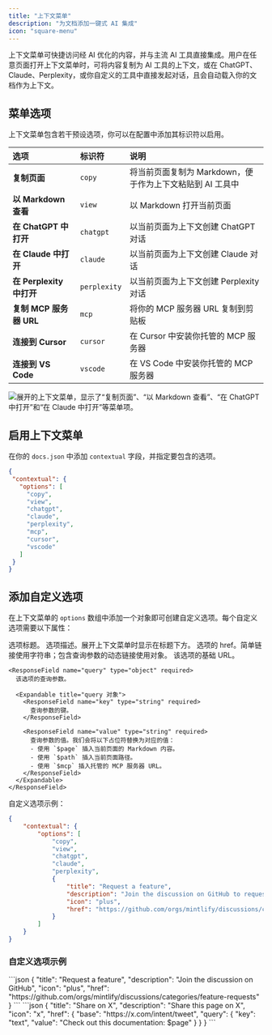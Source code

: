 ```yaml
---
title: "上下文菜单"
description: "为文档添加一键式 AI 集成"
icon: "square-menu"
---
```



上下文菜单可快捷访问经 AI 优化的内容，并与主流 AI 工具直接集成。用户在任意页面打开上下文菜单时，可将内容复制为 AI 工具的上下文，或在 ChatGPT、Claude、Perplexity，或你自定义的工具中直接发起对话，且会自动载入你的文档作为上下文。

## 菜单选项

上下文菜单包含若干预设选项，你可以在配置中添加其标识符以启用。

| 选项 | 标识符 | 说明 |
|:--------|:------------|:-------------|
| **复制页面** | `copy` | 将当前页面复制为 Markdown，便于作为上下文粘贴到 AI 工具中 |
| **以 Markdown 查看** | `view` | 以 Markdown 打开当前页面 |
| **在 ChatGPT 中打开** | `chatgpt` | 以当前页面为上下文创建 ChatGPT 对话 |
| **在 Claude 中打开** | `claude` | 以当前页面为上下文创建 Claude 对话 |
| **在 Perplexity 中打开** | `perplexity` | 以当前页面为上下文创建 Perplexity 对话 |
| **复制 MCP 服务器 URL** | `mcp` | 将你的 MCP 服务器 URL 复制到剪贴板 |
| **连接到 Cursor** | `cursor` | 在 Cursor 中安装你托管的 MCP 服务器 |
| **连接到 VS Code** | `vscode` | 在 VS Code 中安装你托管的 MCP 服务器 |

<Frame>
    <img 
    src="/images/contextual-menu/contextual-menu.png" 
    alt="展开的上下文菜单，显示了“复制页面”、“以 Markdown 查看”、“在 ChatGPT 中打开”和“在 Claude 中打开”等菜单项。" 
  />
</Frame>

## 启用上下文菜单

在你的 `docs.json` 中添加 `contextual` 字段，并指定要包含的选项。

```json
{
 "contextual": {
   "options": [
     "copy",
     "view",
     "chatgpt",
     "claude",
     "perplexity",
     "mcp",
     "cursor",
     "vscode"
   ]
 }
}
```

## 添加自定义选项

在上下文菜单的 `options` 数组中添加一个对象即可创建自定义选项。每个自定义选项需要以下属性：

<ResponseField name="title" type="string" required>
  选项标题。
</ResponseField>

<ResponseField name="description" type="string" required>
  选项描述。展开上下文菜单时显示在标题下方。
</ResponseField>

<IconsRequired />

<ResponseField name="href" type="string | object" required>
  选项的 href。简单链接使用字符串；包含查询参数的动态链接使用对象。
  
  <Expandable title="href 对象">
    <ResponseField name="base" type="string" required>
      该选项的基础 URL。
    </ResponseField>

    <ResponseField name="query" type="object" required>
      该选项的查询参数。

      <Expandable title="query 对象">
        <ResponseField name="key" type="string" required>
          查询参数的键。
        </ResponseField>

        <ResponseField name="value" type="string" required>
          查询参数的值。我们会将以下占位符替换为对应的值：
          - 使用 `$page` 插入当前页面的 Markdown 内容。
          - 使用 `$path` 插入当前页面路径。
          - 使用 `$mcp` 插入托管的 MCP 服务器 URL。
        </ResponseField>
      </Expandable>
    </ResponseField>
  </Expandable>
</ResponseField>

自定义选项示例：

```json {9-14} wrap
{
    "contextual": {
        "options": [
            "copy",
            "view",
            "chatgpt",
            "claude",
            "perplexity",
            {
                "title": "Request a feature",
                "description": "Join the discussion on GitHub to request a new feature",
                "icon": "plus",
                "href": "https://github.com/orgs/mintlify/discussions/categories/feature-requests"
            }
        ]
    }
}
```

### 自定义选项示例

<AccordionGroup>
<Accordion title="简单链接">
```json
{
  "title": "Request a feature",
  "description": "Join the discussion on GitHub",
  "icon": "plus",
  "href": "https://github.com/orgs/mintlify/discussions/categories/feature-requests"
}
```
</Accordion>

<Accordion title="包含页面内容的动态链接">
```json
{
  "title": "Share on X",
  "description": "Share this page on X",
  "icon": "x",
  "href": {
    "base": "https://x.com/intent/tweet",
    "query": {
      "key": "text",
      "value": "Check out this documentation: $page"
    }
  }
}
```
</Accordion>
</AccordionGroup>